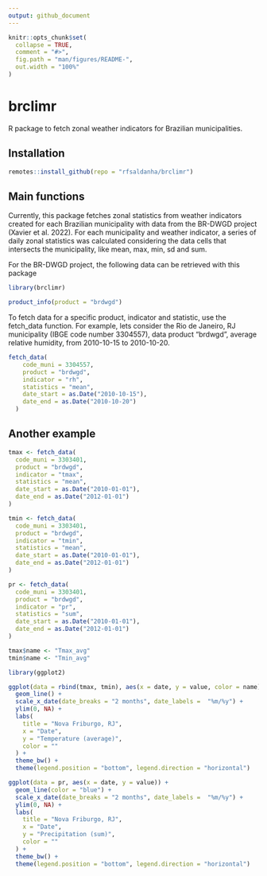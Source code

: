 ```yaml
---
output: github_document
---
```


<!-- README.md is generated from README.Rmd. Please edit that file -->

```r
knitr::opts_chunk$set(
  collapse = TRUE,
  comment = "#>",
  fig.path = "man/figures/README-",
  out.width = "100%"
)
```

# brclimr

<!-- badges: start -->
<!-- badges: end -->

R package to fetch zonal weather indicators for Brazilian municipalities.

## Installation

``` r
remotes::install_github(repo = "rfsaldanha/brclimr")
```

## Main functions

Currently, this package fetches zonal statistics from weather indicators created for each Brazilian municipality with data from the BR-DWGD project (Xavier et al. 2022). For each municipality and weather indicator, a series of daily zonal statistics was calculated considering the data cells that intersects the municipality, like mean, max, min, sd and sum.

For the BR-DWGD project, the following data can be retrieved with this package

```r
library(brclimr)

product_info(product = "brdwgd")
```

To fetch data for a specific product, indicator and statistic, use the fetch_data function. For example, lets consider the Rio de Janeiro, RJ municipality (IBGE code number 3304557), data product "brdwgd", average relative humidity, from 2010-10-15 to 2010-10-20.

```r
fetch_data(
    code_muni = 3304557,
    product = "brdwgd",
    indicator = "rh",
    statistics = "mean",
    date_start = as.Date("2010-10-15"),
    date_end = as.Date("2010-10-20")
  )
```

## Another example

```r
tmax <- fetch_data(
  code_muni = 3303401,
  product = "brdwgd",
  indicator = "tmax",
  statistics = "mean",
  date_start = as.Date("2010-01-01"),
  date_end = as.Date("2012-01-01")
)

tmin <- fetch_data(
  code_muni = 3303401,
  product = "brdwgd",
  indicator = "tmin",
  statistics = "mean",
  date_start = as.Date("2010-01-01"),
  date_end = as.Date("2012-01-01")
)

pr <- fetch_data(
  code_muni = 3303401,
  product = "brdwgd",
  indicator = "pr",
  statistics = "sum",
  date_start = as.Date("2010-01-01"),
  date_end = as.Date("2012-01-01")
)

tmax$name <- "Tmax_avg"
tmin$name <- "Tmin_avg"
```

```r
library(ggplot2)

ggplot(data = rbind(tmax, tmin), aes(x = date, y = value, color = name)) +
  geom_line() +
  scale_x_date(date_breaks = "2 months", date_labels =  "%m/%y") +
  ylim(0, NA) +
  labs(
    title = "Nova Friburgo, RJ",
    x = "Date", 
    y = "Temperature (average)",
    color = ""
  ) +
  theme_bw() +
  theme(legend.position = "bottom", legend.direction = "horizontal")
```

```r
ggplot(data = pr, aes(x = date, y = value)) +
  geom_line(color = "blue") +
  scale_x_date(date_breaks = "2 months", date_labels =  "%m/%y") +
  ylim(0, NA) +
  labs(
    title = "Nova Friburgo, RJ",
    x = "Date", 
    y = "Precipitation (sum)",
    color = ""
  ) +
  theme_bw() +
  theme(legend.position = "bottom", legend.direction = "horizontal")
```


